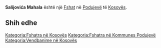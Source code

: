 {{Fshat në Kosovës
 | Emri                = Salijovića Mahala
| srp_N_name = Salijovića Mahala
| srp_N_FULL_NAME_RO = Salijovića Mahala
| srp_N_FULL_NAME_ND_RO = Salijovica Mahala
| srp_N_SORT_NAME_RG = SALIJOVICAMAHALA
| srp_N_FULL_NAME_RG = Salijovića Mahala
| srp_N_FULL_NAME_ND_RG = Salijovica Mahala

 | Emri (Rasa dhanore) = 
 | Figura              = 
 | Shteti              = Kosovo
 | Komuna              = Podujevë
 | Kodi postar         = 
 | Sipërfaqja          = 

 | Popullsia           = 

 | Regj. i popullsisë  = 
 | Dend. e popullsisë  = 
 | Faqja zyrtare       = 
 <!--- Koordinatat ----> 
 | Gjerësia            = 42.960457
 | Gjatësia            = 21.157384
 | Lartësia            = 
}}
'''Salijovića Mahala''' është një [[Fshat]] në [[Podujevë]] të [[Kosovës]].

<!-- == Gjeografia == -->
<!-- == Historia == -->
<!-- == Demografia == -->
== Shih edhe ==
{{Komuna Podujevë}}
{{Kosovo-Administrata-Cung}}

[[Kategoria:Fshatra në Kosovës]]
[[Kategoria:Fshatra në Kommunes Podujevë]]
[[Kategoria:Vendbanime në Kosovës]]
